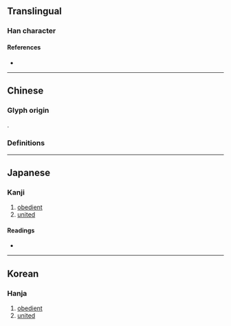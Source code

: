 {{character info/new}}
==Translingual==

===Han character===
{{Han char|rn=29|rad=又|as=04|sn=6|four=|canj=EEE,XEEE|ids=⿱又双}}

====References====
* {{Han ref|kx=0165.290|dkj=03139|dj=0376.110|hdz=10394.080|uh=53D2|ud=21458}}

----

==Chinese==

===Glyph origin===
{{Han etym}}
{{liushu|p}}.

===Definitions===
{{zh-see|若|v}}

{{zh-cat|Triplicated}}

----

==Japanese==

===Kanji===
{{ja-kanji|grade=|rs=又04}}

# [[obedient]]
# [[united]]

====Readings====
* {{ja-readings|on=じゃく,にゃく|kun=したがう}}

----

==Korean==

===Hanja===
{{ko-hanja|hangeul=약|rv=yak|mr=yak}}

# [[obedient]]
# [[united]]